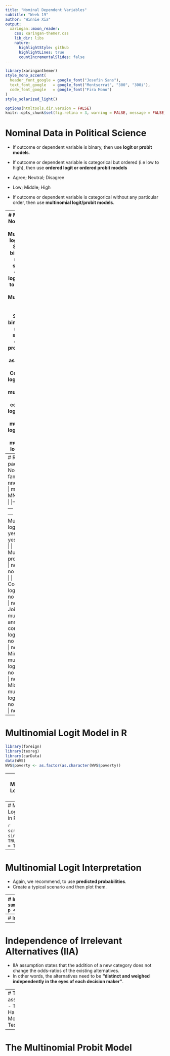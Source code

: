 ```yaml
---
title: "Nominal Dependent Variables"
subtitle: "Week 19"
author: "Winnie Xia"
output:
  xaringan::moon_reader:
    css: xaringan-themer.css
    lib_dir: libs
    nature:
      highlightStyle: github
      highlightLines: true
      countIncrementalSlides: false
---
```

```r
library(xaringanthemer)
style_mono_accent(
  header_font_google = google_font("Josefin Sans"),
  text_font_google   = google_font("Montserrat", "300", "300i"),
  code_font_google   = google_font("Fira Mono")
)
style_solarized_light()
```

```r
options(htmltools.dir.version = FALSE)
knitr::opts_chunk$set(fig.retina = 3, warning = FALSE, message = FALSE)
```

# Nominal Data in Political Science

- If outcome or dependent variable is binary, then use **logit or probit models**.

- If outcome or dependent variable is categorical but ordered (i.e low to high), then use **ordered logit or ordered probit models**
 - Agree; Neutral; Disagree
 - Low; Middle; High
 
- If outcome or dependent variable is categorical without any particular order, then use **multinomial logit/probit models**.

---
# Models for Nominal DVs
- Multinominal logit model: Series of binary logit models; similar to ordered logit. **Easiest to interpret**.
- Multinominal probit model: Series of binary probit models; similar to ordered probit. **Drops the IIA assumption**.
- Conditional logit model
- Joint multinominal and conditional logit model
- Mixed multinomial logit model
- Nested multinomial logit model
---
# R packages for Nominal families 
|  | nnet | mlogit | mnlogit | MNP |mclogit |
|--------| --- | --- | --- | --- | --- |
| Multinominal logit model | yes | yes | yes | no | yes |
| Multinominal probit model | no | yes | no | yes | no |
| Conditional logit model | no | yes| yes | no | yes |
| Joint multinominal and conditional logit model | no | yes | no | no | yes |
| Mixed multinomial logit model | no | yes | yes | no | no |
| Mixed multinomial logit model | no | no | yes | no | no |

---
# Multinomial Logit Model in R

```r
library(foreign)
library(texreg)
library(carData)
data(WVS)
WVS$poverty <- as.factor(as.character(WVS$poverty))
```

---
# Multinomial Logit Model in R

```r
library(nnet)
m1 <- multinom(poverty ~ religion + degree + country + 
                 age + gender, data = WVS)
```
---
# Multinomial Logit Model in R

```r
screenreg(m1, single.row = TRUE, beside = TRUE)
```

---
# Multinomial Logit Interpretation
- Again, we recommend, to use **predicted probabilities**.
- Create a typical scenario and then plot them.

---
# Interpretation
```r
z <- summary(m1)$coefficients/summary(m1)$standard.errors
p <- (1 - pnorm(abs(z), 0, 1))*2
p
```
---
# Interpretation
```r
exp(coef(m1))
```

---
# Independence of Irrelevant Alternatives (IIA)
- IIA assumption states that the addition of a new category does not change the odds-ratios of the existing alternatives.
- In other words, the alternatives need to be **"distinct and weighed independently in the eyes of each decision maker"**.

---
# Test IIA assumption
- The Hausman-McFadden Test


---
# The Multinomial Probit Model